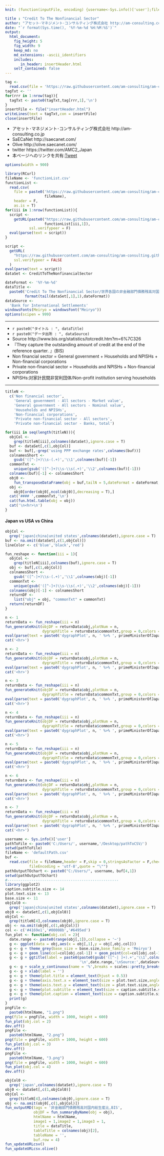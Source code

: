 ```yaml
---
knit: (function(inputFile, encoding) {username<-Sys.info()['user'];fileName<-'defaultPath.csv';pathToFile <-paste0('C:/Users/', username,'/Desktop/pathToCSV/');setwd(pathToFile);buf0<-read.csv(fileName,header = F,skip = 0,stringsAsFactor = F,check.names = F,fileEncoding = 'utf-8');timeStamp<-format(Sys.time(),'%Y%m%d%H%M%S');htmlName<-'CreditToTheNonfinancialSector';rmarkdown::render(inputFile, encoding = encoding, output_file = paste0('C:/Users/',username,buf0[4,1],'am-consulting.co.jp-',htmlName,'.html')) })

title : "Credit To The Nonfinancial Sector"
author: "アセット･マネジメント･コンサルティング株式会社 http://am-consulting.co.jp"
date: "`r format(Sys.time(), '%Y-%m-%d %H:%M:%S')`"
output: 
  html_document:
    fig_height: 5
    fig_width: 9
    keep_md: no
    md_extensions: -ascii_identifiers 
    includes:
       in_header: insertHeader.html
    self_contained: false
---
```


```r
tag <-
  read.csv(file = 'https://raw.githubusercontent.com/am-consulting/am-consulting.github.io/master/components/insertHeader.csv',header = F,fileEncoding = 'UTF8')
tagTxt <- ''
for(rrr in 1:nrow(tag)){
  tagTxt <- paste0(tagTxt,tag[rrr,1],'\n')
}
insertFile <- file("insertHeader.html")
writeLines(text = tagTxt,con = insertFile)
close(insertFile)
```

- アセット･マネジメント･コンサルティング株式会社 http://am-consulting.co.jp
- SaECaNet http://saecanet.com/
- Olive http://olive.saecanet.com/
- twitter https://twitter.com/AMC2_Japan
- 本ページへのリンクを共有:<a href="https://twitter.com/share" class="twitter-share-button" data-via="AMC2_Japan" data-size="large">Tweet</a> <script>!function(d,s,id){var js,fjs=d.getElementsByTagName(s)[0],p=/^http:/.test(d.location)?'http':'https';if(!d.getElementById(id)){js=d.createElement(s);js.id=id;js.src=p+'://platform.twitter.com/widgets.js';fjs.parentNode.insertBefore(js,fjs);}}(document, 'script', 'twitter-wjs');</script>

<link rel="stylesheet" href="http://rawgit.com/am-consulting/am-consulting.github.io/master/components/jquery-responsive-tables/responsive-tables.css" type="text/css">

```r
options(width = 900)
```

```r
library(RCurl)
fileName <- 'functionList.csv'
functionList <-
  read.csv(
    file = paste0('https://raw.githubusercontent.com/am-consulting/am-consulting.github.io/master/csv/',
                  fileName),
    header = F,
    as.is = T)
for(iii in 1:nrow(functionList)){
  script <- 
    getURL(paste0("https://raw.githubusercontent.com/am-consulting/am-consulting.github.io/master/", 
                  functionList[iii,1]),
           ssl.verifypeer = F)
  eval(parse(text = script))
}
```

```r
script <-
  getURL(
    "https://raw.githubusercontent.com/am-consulting/am-consulting.github.io/master/importCreditToTheNonfinancialSector.r",
    ssl.verifypeer = FALSE
  )
eval(parse(text = script))
dataSet <- CreditToTheNonfinancialSector
```

```r
dateFormat <- '%Y-%m-%d'
dataTitle <- 
  paste0('Credit To The Nonfinancial Sector/世界各国の非金融部門債務残高対国内総生産比:',
         format(tail(dataSet[,1],1),dateFormat))
dataSource <- 
  'Bank for International Settlements'
windowsFonts(Meiryo = windowsFont("Meiryo"))
options(scipen = 999)
```

***

- `r paste0("タイトル : ", dataTitle)`
- `r paste0("データ出所 : ", dataSource)`
- Source http://www.bis.org/statistics/totcredit.htm?m=6%7C326
- 『They capture the outstanding amount of credit at the end of the reference quarter. 』(BIS)
- Non financial sector =  General government + Households and NPISHs + Non-financial corporations
- Private non-financial sector = Households and NPISHs + Non-financial corporations
- NPISHs:対家計民間非営利団体/Non-profit institution serving households 

***

```r
titleN <-
  c('Non financial sector',
    'General government - All sectors - Market value',
    'General government - All sectors - Nominal value',
    'Households and NPISHs',
    'Non-financial corporations',
    'Private non-financial sector - All sectors',
    'Private non-financial sector - Banks, total')
```

```r
for(iii in seq(length(titleN))){
  objCol <- 
    grep(titleN[iii],colnames(dataSet),ignore.case = T)
  buf <- dataSet[,c(1,objCol)]
  buf <- buf[,-grep('using PPP exchange rates',colnames(buf))]
  colnamesShort <- 
    gsub('([^-]+)\\s-(.+)','\\1',colnames(buf)[-1])
  commonTxt <- 
    unique(gsub('([^-]+)\\s-\\s(.+)','\\2',colnames(buf)[-1]))
  colnames(buf)[-1] <- colnamesShort
  obj0 <- 
    fun_transposeDataFrame(obj = buf,tailN = 5,dateFormat = dateFormat,colName = 'Country/Region')
  obj <-
    obj0[order(obj0[,ncol(obj0)],decreasing = T),]
  cat('#### ',commonTxt,'\n')
  cat(fun.html.table(obj = obj))
  cat('\n<hr>\n')
}
```

#### Japan vs USA vs China

```r
objCol <- 
  grep('japan|china|united states',colnames(dataSet),ignore.case = T)
buf <- na.omit(dataSet[,c(1,objCol)])
lineColor <- c('blue','black','red')
```

```r
fun_reshape <- function(iii = 1){
  objCol <- 
    grep(titleN[iii],colnames(buf),ignore.case = T)
  obj <- buf[,c(1,objCol)]
  colnamesShort <- 
    gsub('([^-]+)\\s-(.+)','\\1',colnames(obj)[-1])
  commonTxt <- 
    unique(gsub('([^-]+)\\s-\\s(.+)','\\2',colnames(obj)[-1]))
  colnames(obj)[-1] <- colnamesShort
  returnDF <-
    list("obj" = obj, "commonTxt" = commonTxt)
  return(returnDF)
}
```

```r
n <- 1
returnData <- fun_reshape(iii = n)
fun_generateKnit(objDF = returnData$obj,plotNum = n,
                 dygraphTitle = returnData$commonTxt,group = 0,colors = lineColor)
eval(parse(text = paste0('dygraphPlot', n, ' %>% ', primeMinisterOfJapan_dygraph)))
cat('<hr>')
```

```r
n <- 2
returnData <- fun_reshape(iii = n)
fun_generateKnit(objDF = returnData$obj,plotNum = n,
                 dygraphTitle = returnData$commonTxt,group = 0,colors = lineColor)
eval(parse(text = paste0('dygraphPlot', n, ' %>% ', primeMinisterOfJapan_dygraph)))
cat('<hr>')
```

```r
n <- 3
returnData <- fun_reshape(iii = n)
fun_generateKnit(objDF = returnData$obj,plotNum = n,
                 dygraphTitle = returnData$commonTxt,group = 0,colors = lineColor)
eval(parse(text = paste0('dygraphPlot', n, ' %>% ', primeMinisterOfJapan_dygraph)))
cat('<hr>')
```

```r
n <- 4
returnData <- fun_reshape(iii = n)
fun_generateKnit(objDF = returnData$obj,plotNum = n,
                 dygraphTitle = returnData$commonTxt,group = 0,colors = lineColor)
eval(parse(text = paste0('dygraphPlot', n, ' %>% ', primeMinisterOfJapan_dygraph)))
cat('<hr>')
```

```r
n <- 5
returnData <- fun_reshape(iii = n)
fun_generateKnit(objDF = returnData$obj,plotNum = n,
                 dygraphTitle = returnData$commonTxt,group = 0,colors = lineColor)
eval(parse(text = paste0('dygraphPlot', n, ' %>% ', primeMinisterOfJapan_dygraph)))
cat('<hr>')
```

```r
n <- 6
returnData <- fun_reshape(iii = n)
fun_generateKnit(objDF = returnData$obj,plotNum = n,
                 dygraphTitle = returnData$commonTxt,group = 0,colors = lineColor)
eval(parse(text = paste0('dygraphPlot', n, ' %>% ', primeMinisterOfJapan_dygraph)))
cat('<hr>')
```

```r
n <- 7
returnData <- fun_reshape(iii = n)
fun_generateKnit(objDF = returnData$obj,plotNum = n,
                 dygraphTitle = returnData$commonTxt,group = 0,colors = lineColor)
eval(parse(text = paste0('dygraphPlot', n, ' %>% ', primeMinisterOfJapan_dygraph)))
cat('<hr>')
```

```r
username <- Sys.info()['user']
pathToFile <- paste0('C:/Users/', username,'/Desktop/pathToCSV/')
setwd(pathToFile)
fileName <- 'defaultPath.csv'
buf <-
  read.csv(file = fileName,header = F,skip = 0,stringsAsFactor = F,check.names = F,
           fileEncoding = 'utf-8',quote = "\"")
pathOutputTOchart <- paste0("C:/Users/", username, buf[4,1])
setwd(pathOutputTOchart)
#---------------------------------------------------
library(ggplot2)
caption.subtitle.size <- 14
plot.text.size <- 13
base.size <- 11
objCol0 <- 
  grep('japan|china|united states',colnames(dataSet),ignore.case = T)
obj0 <- dataSet[,c(1,objCol0)]
objCol <- 
  grep(titleN[4],colnames(obj0),ignore.case = T)
obj <- na.omit(obj0[,c(1,objCol)])
col <- c('#4169e1','#00008b','#6495ed')
fun_plot <- function(obj.col = 2){
  date.range <- paste0(range(obj[,1]),collapse = '~')
  g <- ggplot(data = obj,aes(x = obj[,1],y = obj[,obj.col]))
  g <- g + theme_grey(base_size = base.size,base_family = 'Meiryo')
  g <- g + geom_line(col=col[obj.col-1]) + geom_point(col=col[obj.col-1]) + geom_smooth(col='red')
  g <- g + ggtitle(label = paste0(paste0(gsub('([^-| ]+).+','\\1',colnames(obj)[obj.col]),':',titleN[4]),
                                  '\n',date.range,'\nSource:',dataSource))
  g <- g + scale_y_continuous(name = '%',breaks = scales::pretty_breaks(20),sec.axis = dup_axis())
  g <- g + xlab(label = '')
  g <- g + theme(plot.title = element_text(hjust = 0.5))
  g <- g + theme(axis.text.x = element_text(size = plot.text.size,angle = 0))
  g <- g + theme(axis.text.y = element_text(size = plot.text.size,angle = 0))
  g <- g + theme(plot.subtitle = element_text(size = caption.subtitle.size,angle = 0))
  g <- g + theme(plot.caption = element_text(size = caption.subtitle.size,angle = 0))
  print(g)
}
pngFile <-
  paste0(htmlName, "1.png")
png(file = pngFile, width = 1000, height = 600)
fun_plot(obj.col = 2)
dev.off()
pngFile <-
  paste0(htmlName, "2.png")
png(file = pngFile, width = 1000, height = 600)
fun_plot(obj.col = 3)
dev.off()
pngFile <-
  paste0(htmlName, "3.png")
png(file = pngFile, width = 1000, height = 600)
fun_plot(obj.col = 4)
dev.off()
```

```r
objCol0 <- 
  grep('japan',colnames(dataSet),ignore.case = T)
obj0 <- dataSet[,c(1,objCol0)]
objCol <- 
  grep(titleN[4],colnames(obj0),ignore.case = T)
obj <- na.omit(obj0[,c(1,objCol)])
fun_outputMD(tags = '非金融部門債務残高対国内総生産比,BIS',
             objDF = fun_summaryByName(obj = obj),
             htmlName = htmlName,
             image1 = 1,image2 = 1,image3 = 1,
             title = dataTitle,
             tableTitle = colnames(obj)[2],
             tableName = '',
             buf.row = 4)
fun_updateURLcsv()
fun_updateURLcsv.olive()
```

<script src="http://rawgit.com/am-consulting/am-consulting.github.io/master/components/jquery-responsive-tables/jquery.responsive-tables.js"></script>
<script src="http://rawgit.com/am-consulting/am-consulting.github.io/master/components/jquery-responsive-tables/app.js"></script>

<script>MakeNegative();</script>
<script>
  (function(i,s,o,g,r,a,m){i['GoogleAnalyticsObject']=r;i[r]=i[r]||function(){
  (i[r].q=i[r].q||[]).push(arguments)},i[r].l=1*new Date();a=s.createElement(o),
  m=s.getElementsByTagName(o)[0];a.async=1;a.src=g;m.parentNode.insertBefore(a,m)
  })(window,document,'script','https://www.google-analytics.com/analytics.js','ga');

  ga('create', 'UA-3077339-5', 'auto');
  ga('send', 'pageview');

</script>
